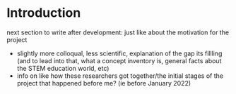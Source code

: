# Introduction {.unnumbered}

next section to write after development: just like about the motivation for the project

 - slightly more colloqual, less scientific, explanation of the gap its fillling (and to lead into that, what a concept inventory is, general facts about the STEM education world, etc)
  - info on like how these researchers got together/the initial stages of the project that happened before me? (ie before January 2022)